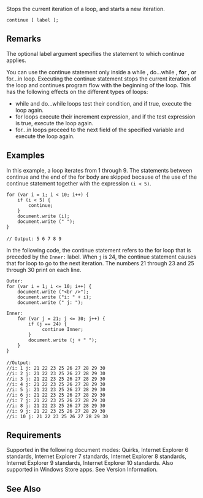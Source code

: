 Stops the current iteration of a loop, and starts a new iteration.

 continue [ label ];

==Remarks==
The optional label argument specifies the statement to which continue applies.

You can use the continue statement only inside a while , do...while , '''for''' , or for...in loop. Executing the continue statement stops the current iteration of the loop and continues program flow with the beginning of the loop. This has the following effects on the different types of loops:

* while and do...while loops test their condition, and if true, execute the loop again.
* for loops execute their increment expression, and if the test expression is true, execute the loop again.
* for...in loops proceed to the next field of the specified variable and execute the loop again.

==Examples==
In this example, a loop iterates from 1 through 9. The statements between continue and the end of the for body are skipped because of the use of the continue statement together with the expression <code>(i &lt; 5)</code>.

 for (var i = 1; i &lt; 10; i++) {
     if (i &lt; 5) {
         continue;
     }
     document.write (i);
     document.write (" ");
 }
 
 // Output: 5 6 7 8 9
In the following code, the continue statement refers to the for loop that is preceded by the <code>Inner:</code> label. When <code>j</code> is 24, the continue statement causes that for loop to go to the next iteration. The numbers 21 through 23 and 25 through 30 print on each line.

 Outer:
 for (var i = 1; i &lt;= 10; i++) {
     document.write ("&lt;br /&gt;");
     document.write ("i: " + i);
     document.write (" j: ");
    
 Inner:
     for (var j = 21; j &lt;= 30; j++) {
         if (j == 24) {
              continue Inner;
         }
         document.write (j + " ");
     }
 }
 
 //Output:
 //i: 1 j: 21 22 23 25 26 27 28 29 30 
 //i: 2 j: 21 22 23 25 26 27 28 29 30 
 //i: 3 j: 21 22 23 25 26 27 28 29 30 
 //i: 4 j: 21 22 23 25 26 27 28 29 30 
 //i: 5 j: 21 22 23 25 26 27 28 29 30 
 //i: 6 j: 21 22 23 25 26 27 28 29 30 
 //i: 7 j: 21 22 23 25 26 27 28 29 30 
 //i: 8 j: 21 22 23 25 26 27 28 29 30 
 //i: 9 j: 21 22 23 25 26 27 28 29 30 
 //i: 10 j: 21 22 23 25 26 27 28 29 30

==Requirements==
Supported in the following document modes: Quirks, Internet Explorer 6 standards, Internet Explorer 7 standards, Internet Explorer 8 standards, Internet Explorer 9 standards, Internet Explorer 10 standards. Also supported in Windows Store apps. See Version Information.


==See Also==

              

              

              

              

              

              
